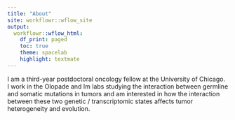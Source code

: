 ```yaml
---
title: "About"
site: workflowr::wflow_site
output:
  workflowr::wflow_html:
    df_print: paged
    toc: true
    theme: spacelab
    highlight: textmate
---
```


I am a third-year postdoctoral oncology fellow at the University of Chicago. I work in the Olopade and Im labs studying the interaction between germline and somatic mutations in tumors and am interested in how the interaction between these two genetic / transcriptomic states affects tumor heterogeneity and evolution. 
